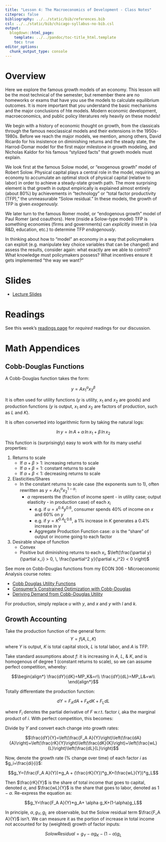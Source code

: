 ```yaml
---
title: "Lesson 4: The Macroeconomics of Development - Class Notes"
citeproc: false
bibliography: ../../static/bib/references.bib
csl: ../../static/bib/chicago-syllabus-no-bib.csl
output:
  blogdown::html_page:
    template: ../../pandoc/toc-title_html.template
    toc: true
editor_options: 
  chunk_output_type: console
---
```


# Overview

Here we explore the famous growth models of an economy. This lesson will be the most technical of the semester, but remember there are no homeworks or exams that have you use the models to calculate equilibrium outcomes. It is more important that you understand the basic mechanisms and the major conclusions of hte models. Modern economic development, macroeconomics, and public policy literatures rely heavily on these models!

We begin with a history of economic thought on growth, from the classicals through the famous neoclassical models and their extensions in the 1950s-1980s. Before we reach the major models, we mention, among others, David Ricardo for his insistence on diminishing returns and the steady state, the Harrod-Domar model for the first major milestone in growth modeling, and Nicholas Kaldor for his famous "stylized facts" that growth models must explain.

We look first at the famous Solow model, or "exogenous growth" model of Robert Solow. Physical capital plays a central role in the model, requiring an economy to accumulate an optimal stock of physical capital (relative to labor) in order to achieve a steady-state growth path. The more surprising element is that growth in output empirically is explained almost entirely (about 80%) by achievements in "technology" or "total factor productivity (TFP)," the unmeasurable "Solow residual." In these models, the growth of TFP is given *exogenously.*

We later turn to the famous Romer model, or "endogenous growth" model of Paul Romer (and coauthors). Here (inside a Solow-type model) TFP is something economies (firms and governments) can *explicitly* invest in (via R&D, education, etc.) to determine TFP *endogenously*.

In thinking about how to "model" an economy in a way that policymakers can exploit (e.g. manipulate key choice variables that can be changed) and assess the results, consider again: what exactly are we able to control? What knowledge must policymakers possess? What incentives ensure it gets implemented "the way we want?"


# Slides

- [<i class="fas fa-external-link-square-alt"></i> Lecture Slides](/slides/05-slides.html)

# Readings

See this week's [readings page](/reading/05-reading) for *required* readings for our discussion.

# Math Appendices

## Cobb-Douglas Functions

A Cobb-Douglas function takes the form: 

$$y=Ax_1^\alpha x_2 ^\beta$$

It is often used for utility functions $(y$ is utility, $x_1$ and $x_2$ are goods) and production functions $(y$ is output, $x_1$ and $x_2$ are factors of production, such as $L$ and $K).$

It is often converted into logarithmic form by taking the natural logs:

$$ln \, y = ln \, A + \alpha \, ln \, x_1 + \beta \, ln \, x_2$$

This function is (surprisingly) easy to work with for its many useful properties:

1. Returns to scale
    - If $\alpha+\beta > 1$: increasing returns to scale
    - If $\alpha+\beta = 1$: constant returns to scale
    - If $\alpha+\beta < 1$: decreasing returns to scale

2. Elasticities/Shares
    - In the constant returns to scale case (the exponents sum to 1), often rewritten as $y=Ax_1^{\alpha}x_2^{1-\alpha}$:
        - $\alpha$ represents the (fraction of income spent - in utility case; output elasticity - in production case) of each $x_i$
            - e.g. if $u=x^{0.4}y^{0.6}$, consumer spends 40% of income on $x$ and 60% on $y$
            - e.g. if $y=K^{0.4}L^{0.6}$, a 1% increase in $K$ generates a $0.4$% increase in $y$
            - Aggregate Production Function case: $\alpha$ is the "share" of output or income going to each factor

3. Desirable shape of function
    - Convex
    - Positive but diminishing returns to each $x_i$, $\left(\frac{\partial y}{\partial x_i} > 0, \, \frac{\partial^2 y}{\partial x_i^2} < 0 \right)$

See more on Cobb-Douglas functions from my ECON 306 - Microeconomic Analysis course notes:

- [Cobb Douglas Utility Functions](https://microf19.classes.ryansafner.com/class/08-class/#cobb-douglas)
- [Consumer's Constrained Optimization with Cobb-Douglas](https://microf19.classes.ryansafner.com/class/06-class/#solving-the-constrained-optimization-problem-with-calculus)
- [Deriving Demand from Cobb-Douglas Utility](https://microf19.classes.ryansafner.com/class/08-class/#cobb-douglas)

For production, simply replace $u$ with $y$, and $x$ and $y$ with $l$ and $k$.

## Growth Accounting

Take the production function of the general form: 
$$Y=f(A,L,K)$$
where $Y$ is output, $K$ is total capital stock, $L$ is total labor, and $A$ is TFP. 

Take standard assumptions about $f$: it is increasing in $A$, $L$, & $K$, and is homogenous of degree 1 (constant returns to scale), so we can assume perfect competition, whereby:

$$\begin{align*}
\frac{dY}{dK}=MP_K&=r\\
\frac{dY}{dL}=MP_L&=w\\
\end{align*}$$

Totally differentiate the production function:

$$dY=F_A dA+F_K dK + F_L dL$$

where $F_i$ denotes the partial derivative of $F$ w.r.t. factor $i$, aka the marginal product of $i$. With perfect competition, this becomes:

\begin{align*}
dY&=F_A dA + MP_K dK+ MP_L dL\\
dY&=F_A dA + r dK + w dL\\
\end{align*}

Divide by $Y$ and convert each change into growth rates:

$$\frac{dY}{Y}=\left(\frac{F_A A}{Y}\right)\left(\frac{dA}{A}\right)+\left(\frac{rK}{Y}\right)\left(\frac{dK}{K}\right)+\left(\frac{wL}{L}\right)\left(\frac{dL}{L}\right)$$

Now, denote the growth rate (% change over time) of each factor $i$ as $g_i=\frac{di}{i}$:

$$g_Y=(\frac{F_A A}{Y})*g_A + (\frac{rK}{Y})*g_K+(\frac{wL}{Y})*g_L$$

Then $\frac{rK}{Y}$ is the share of total income that goes to capital, denoted $\alpha$, and $\frac{wL}{Y}$ is the share that goes to labor, denoted as $1-\alpha$. Re-express the equation as:

$$g_Y=\frac{F_A A}{Y}*g_A+ \alpha g_K+(1-\alpha)g_L$$

In principle, $\alpha, g_Y, g_L$ are observable, but the Solow residual term $\frac{F_A A}{Y}$ isn't. We can measure it as the portion of increase in total income not accounted for by (weighted) growth of factor inputs:

$$SolowResidual=g_Y-\alpha g_K-(1-\alpha)g_L$$